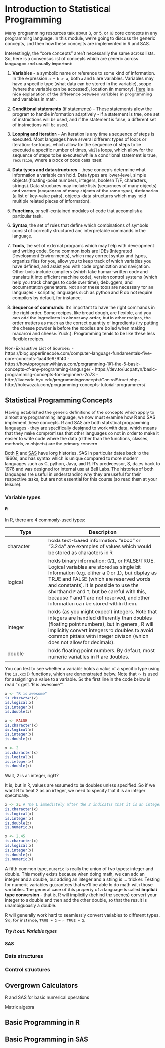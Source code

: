 # Introduction to Statistical Programming {#intro-prog}

Many programming resources talk about 3, or 5, or 10 core concepts in any programming language. In this module, we're going to discuss the generic concepts, and then how these concepts are implemented in R and SAS.

Interestingly, the "core concepts" aren't necessarily the same across lists. So, here is a consensus list of concepts which are generic across languages and usually important:

1. **Variables** - a symbolic name or reference to some kind of information. In the expression `a + b > a`, both `a` and `b` are variables. Variables may have a specific type (what data can be stored in the variable), scope (where the variable can be accessed), location (in memory). [Here](https://dev.to/lucpattyn/basic-programming-concepts-for-beginners-2o73) is a nice explanation of the difference between variables in programming and variables in math.

2. **Conditional statements** (if statements) - These statements allow the program to handle information adaptively - if a statement is true, one set of instructions will be used, and if the statement is false, a different set of instructions will be used.

3. **Looping and iteration** - An iteration is any time a sequence of steps is executed. Most languages have several different types of loops or iteration: `for` loops, which allow for the sequence of steps to be executed a specific number of times, `while` loops, which allow for the sequence of steps to be executed while a conditional statement is true, `recursion`, where a block of code calls itself.

4. **Data types and data structures** - these concepts determine what information a variable can hold. Data types are lower-level, simple objects (floating-point numbers, integers, boolean T/F, characters, strings). Data structures may include lists (sequences of many objects) and vectors (sequences of many objects of the same type), dictionaries (a list of key-value pairs), objects (data structures which may hold multiple related pieces of information). 

5. **Functions**, or self-contained modules of code that accomplish a particular task. 

6. **Syntax**, the set of rules that define which combinations of symbols consist of correctly structured and interpretable commands in the language.

7. **Tools**, the set of external programs which may help with development and writing code. Some common tools are IDEs (Integrated Development Environments), which may correct syntax and typos, organize files for you, allow you to keep track of which variables you have defined, and assist you with code organization and navigation. Other tools include compilers (which take human-written code and translate it into efficient machine code), version control systems (which help you track changes to code over time), debuggers, and documentation generators. Not all of these tools are necessary for all languages - scripting languages such as python and R do not require compilers by default, for instance.  

8. **Sequence of commands**: It's important to have the right commands in the right order. Some recipes, like bread dough, are flexible, and you can add the ingredients in almost any order, but in other recipes, the order matters as much as the correct quantity of ingredients (try putting the cheese powder in before the noodles are boiled when making macaroni and cheese. Yuck.). Programming tends to be like these less flexible recipes. 

Non-Exhaustive List of Sources: 
- https://blog.upperlinecode.com/computer-language-fundamentals-five-core-concepts-1aa43e929f40
- https://howtoprogramwithjava.com/programming-101-the-5-basic-concepts-of-any-programming-language/
- https://dev.to/lucpattyn/basic-programming-concepts-for-beginners-2o73
- http://livecode.byu.edu/programmingconcepts/ControlStruct.php
- http://holowczak.com/programming-concepts-tutorial-programmers/

## Statistical Programming Concepts

Having established the generic definitions of the concepts which apply to almost any programming language, we now must examine how R and SAS implement these concepts. R and SAS are both statistical programming languages - they are specifically designed to work with data, which means that they make compromises that other languages do not in order to make it easier to write code where the data (rather than the functions, classes, methods, or objects) are the primary concern.

Both [R](https://bookdown.org/rdpeng/rprogdatascience/history-and-overview-of-r.html) and [SAS](https://en.wikipedia.org/wiki/SAS_(software)#History) have long histories. SAS in particular dates back to the 1960s, and has syntax which is unique compared to more modern languages such as C, python, Java, and R. R's predecessor, S, dates back to 1976 and was designed for internal use at Bell Labs. The histories of both languages are useful in understanding why they are useful for their respective tasks, but are not essential for this course (so read them at your leisure).


### Variable types

#### R

In R, there are 4 commonly-used types: 

Type | Description 
---- | -----------
character | holds text-based information: "abcd" or "3.24a" are examples of values which would be stored as characters in R
logical | holds binary information: 0/1, or FALSE/TRUE. Logical variables are stored as single bit information (e.g. either a 0 or 1), but display as TRUE and FALSE (which are reserved words and constants). It is possible to use the shorthand `F` and `T`, but be careful with this, because `F` and `T` are not reserved, and other information can be stored within them.
integer | holds (as you might expect) integers. Note that integers are handled differently than doubles (floating point numbers), but in general, R will implicitly convert integers to doubles to avoid common pitfalls with integer divison (which does not allow for decimals). 
double | holds floating point numbers. By default, most numeric variables in R are doubles.


You can test to see whether a variable holds a value of a specific type using the `is.xxx()` functions, which are demonstrated below. Note that `<-` is used for assigningn a value to a variable. So the first line in the code below is read "x gets 'R is awesome'". 

```r
x <- "R is awesome"
is.character(x)
is.logical(x)
is.integer(x)
is.double(x)
```

```r
x <- FALSE
is.character(x)
is.logical(x)
is.integer(x)
is.double(x)
```

```r
x <- 2
is.character(x)
is.logical(x)
is.integer(x)
is.double(x)
```

Wait, 2 is an integer, right? 

It is, but in R, values are assumed to be doubles unless specified. So if we want R to treat 2 as an integer, we need to specify that it is an integer specifically.

```r
x <- 2L # The L immediately after the 2 indicates that it is an integer.
is.character(x)
is.logical(x)
is.integer(x)
is.double(x)
is.numeric(x)
```

```r
x <- 2.45
is.character(x)
is.logical(x)
is.integer(x)
is.double(x)
is.numeric(x)
```

A fifth common type, `numeric` is really the union of two types: integer and double. This mostly exists because when doing math, we can add an integer and a double, but adding an integer and a string is ... trickier. Testing for numeric variables guarantees that we'll be able to do math with those variables. The general case of this property of a language is called **implicit type conversion** - that is, R will implicitly (behind the scenes) convert your integer to a double and then add the other double, so that the result is unambiguously a double. 

R will generally work hard to seamlessly convert variables to different types. So, for instance, 
`TRUE + 2` = `r TRUE + 2`. 

##### Try it out: Variable types


#### SAS

### Data structures

### Control structures


## Overgrown Calculators

R and SAS for basic numerical operations

Matrix algebra

## Basic Programming in R


## Basic Programming in SAS

